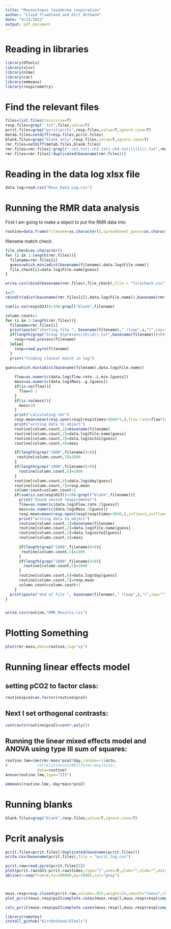 ```yaml
---
title: "Muusoctopus leioderma respiration"
author: "Lloyd Trueblood and Kirt Onthank"
date: "9/23/2021"
output: pdf_document
---
```


# Reading in libraries
```r
library(OTools)
library(xlsx)
library(nlme)
library(car)
library(emmeans)
library(respirometry)
```

# Find the relevant files
```r
files=list.files(recursive=T)
resp.files=grep(".txt",files,value=T)
pcrit.files=grep("pcrit|pcrti",resp.files,value=T,ignore.case=T)
metab.files=setdiff(resp.files,pcrit.files)
blank.files=grep("blank_only",resp.files,value=T,ignore.case=T)
rmr.files=setdiff(metab.files,blank.files)
rmr.files=rmr.files[!grepl("-ch2.txt|-ch3.txt|-ch4.txt|\\(1\\).txt",rmr.files)]
rmr.files=rmr.files[!duplicated(basename(rmr.files))]
```


# Reading in the data log xlsx file
```r
data.log=read.csv("Muus_Data_Log.csv")
```

# Running the RMR data analysis
First I am going to make a object to put the RMR data into
```r
routine=data.frame(filename=as.character(),spreadsheet_guess=as.character(),octo=as.character(),mass=as.numeric(),pco2=as.numeric(),day=as.numeric(),rmr=as.numeric())
```


filename match check
```r
file_check=as.character()
for (i in 1:length(rmr.files)){
  filename=rmr.files[i]
  guess=which.min(adist(basename(filename),data.log$File.name))
  file_check[i]=data.log$File.name[guess]
}

write.csv(cbind(basename(rmr.files),file_check),file = "filecheck.csv")

i=27
cbind(t(adist(basename(rmr.files[i]),data.log$File.name)),basename(rmr.files),basename(rmr.files)[i])

sum(is.na(resp$O23))<10&!grepl("blank",filename)
```


```r
column.count=1
for (i in 1:length(rmr.files)){
  filename=rmr.files[i]
  print(paste("starting file ", basename(filename)," (loop",i,")",sep=""))
  if(length(grep("Group 4|presens|ch\\d\\.txt",basename(filename)))>0){
    resp=read.presens(filename)
  }else{
    resp=read.pyro(filename)
  }
  print("finding closest match in log")

guess=which.min(adist(basename(filename),data.log$File.name))
  
    flow=as.numeric(data.log$flow.rate..L.min.[guess])
    mass=as.numeric(data.log$Mass..g.[guess])
    if(is.na(flow)){
      flow=0.1
    }
    if(is.na(mass)){
      mass=10
    }
    print("calculating rmr")
    resp.mean=mean(resp.open(resp[resp$times>3600*3,],flow.rate=flow*1000,weight=mass)$resp,na.rm=T)
    print("writing data to object")
    routine[column.count,1]=basename(filename)
    routine[column.count,2]=data.log$File.name[guess]
    routine[column.count,3]=data.log$octo1[guess]
    routine[column.count,4]=mass

    if(length(grep("1800",filename))>0){
     routine[column.count,5]=1800
    }
    if(length(grep("1000",filename))>0){
      routine[column.count,5]=1000
    }
    routine[column.count,6]=data.log$day[guess]
    routine[column.count,7]=resp.mean
    column.count=column.count+1
    if(sum(is.na(resp$O23))<10&!grepl("blank",filename)){
      print("found second respirometer")
      flow=as.numeric(data.log$Flow.rate.2[guess])
      mass=as.numeric(data.log$Mass.2[guess])
      resp.mean=mean(resp.open(resp[resp$times>3600,],inflow=3,outflow=4,flow.rate=flow*1000,weight=mass)$resp,na.rm=T)
      print("writing data to object")
      routine[column.count,1]=basename(filename)
      routine[column.count,2]=data.log$File.name[guess]
      routine[column.count,3]=data.log$octo2[guess]
      routine[column.count,4]=mass
  
      if(length(grep("1800",filename))>0){
       routine[column.count,5]=1800
      }
      if(length(grep("1000",filename))>0){
        routine[column.count,5]=1000
      }
      routine[column.count,6]=data.log$day[guess]
      routine[column.count,7]=resp.mean
      column.count=column.count+1
    }
  print(paste("end of file ", basename(filename)," (loop",i,")",sep=""))
}



```


```r
write.csv(routine,"RMR_Results.csv")
```

# Plotting Something
```r
plot(rmr~mass,data=routine,log="xy")
```


# Running linear effects model

## setting pCO2 to factor class:
```r
routine$pco2=as.factor(routine$pco2)
```

## Next I set orthogonal contrasts:
```r
contrasts(routine$pco2)=contr.poly(2) 
```

## Running the linear mixed effects model and ANOVA using type III sum of squares:
```r
routine.lme=lme(rmr~mass*pco2*day,random=~1|octo,
#             correlation=corAR1(form=~day|octo),
              data=routine)
Anova(routine.lme,type="III")
```

```r
emmeans(routine.lme,~day*mass*pco2)
```


# Running blanks

```r
blank.files=grep("blank",resp.files,value=T,ignore.case=T)
```


# Pcrit analysis

```r
pcrit.files=pcrit.files[!duplicated(basename(pcrit.files))]
write.csv(basename(pcrit.files),file = "pcrit_log.csv")
```


```r


pcrit.raw=read.pyro(pcrit.files[5])
plot(pcrit.raw$O21~pcrit.raw$times,type="l",axes=F,ylab="",xlab="",main=basename(pcrit.files[1]))
abline(v=seq(from=0,to=100000,by=1000),col="grey")



```
```r
```


```r
muus.resp=resp.closed(pcrit.raw,volume=.025,weight=25,smooth="loess",channel=2,smooth.span=0.1)
plot_pcrit(muus.resp$po2[complete.cases(muus.resp)],muus.resp$resp[complete.cases(muus.resp)],MR=2.00,avg_top_n=3)

calc_pcrit(muus.resp$po2[complete.cases(muus.resp)],muus.resp$resp[complete.cases(muus.resp)], MR = 2.6)

```




```r
library(remotes)
install_github("KirtOnthank/OTools")
```

